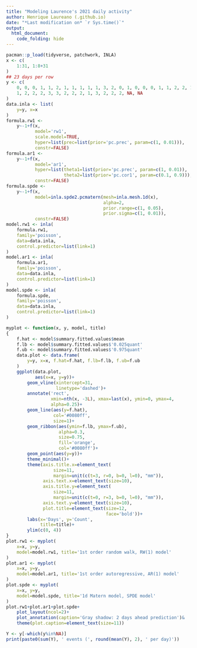 ```yaml
---
title: "Modeling Laurence's 2021 daily activity"
author: Henrique Laureano (.github.io)
date: "*Last modification on* `r Sys.time()`"
output:
  html_document:
    code_folding: hide
---
```


```r
pacman::p_load(tidyverse, patchwork, INLA)
x <- c(
    1:31, 1:8+31
)
## 23 days per row
y <- c(
    0, 0, 0, 1, 1, 2, 1, 1, 1, 1, 1, 3, 2, 0, 1, 0, 0, 0, 1, 1, 2, 2, 1, 
    1, 2, 2, 2, 3, 3, 2, 2, 2, 1, 3, 2, 2, 2, NA, NA
)
data.inla <- list(
    y=y, x=x
)
formula.rw1 <-
    y~-1+f(x,
           model='rw1',
           scale.model=TRUE,
           hyper=list(prec=list(prior='pc.prec', param=c(1, 0.01))),
           constr=FALSE)
formula.ar1 <-
    y~-1+f(x,
           model='ar1',
           hyper=list(theta1=list(prior='pc.prec', param=c(1, 0.01)),
                      theta2=list(prior='pc.cor1', param=c(0.1, 0.9))),
           constr=FALSE)
formula.spde <-
    y~-1+f(x,
           model=inla.spde2.pcmatern(mesh=inla.mesh.1d(x),
                                     alpha=2,
                                     prior.range=c(1, 0.05),
                                     prior.sigma=c(1, 0.01)),
           constr=FALSE)
model.rw1 <- inla(
    formula.rw1,
    family='poisson',
    data=data.inla,
    control.predictor=list(link=1)
)
model.ar1 <- inla(
    formula.ar1,
    family='poisson',
    data=data.inla,
    control.predictor=list(link=1)
)
model.spde <- inla(
    formula.spde,
    family='poisson',
    data=data.inla,
    control.predictor=list(link=1)
)
```

```r
myplot <- function(x, y, model, title)
{
    f.hat <- model$summary.fitted.values$mean
    f.lb <- model$summary.fitted.values$'0.025quant'
    f.ub <- model$summary.fitted.values$'0.975quant'
    data.plot <- data.frame(
        y=y, x=x, f.hat=f.hat, f.lb=f.lb, f.ub=f.ub
    )
    ggplot(data.plot,
           aes(x=x, y=y))+
        geom_vline(xintercept=31,
                   linetype='dashed')+
        annotate('rect',
                 xmin=nth(x, -3L), xmax=last(x), ymin=0, ymax=4,
                 alpha=0.25)+
        geom_line(aes(y=f.hat),
                  col='#0080ff',
                  size=1)+
        geom_ribbon(aes(ymin=f.lb, ymax=f.ub),
                    alpha=0.3,
                    size=0.75,
                    fill='orange',
                    col='#0080ff')+
        geom_point(aes(y=y))+
        theme_minimal()+
        theme(axis.title.x=element_text(
                  size=11, 
                  margin=unit(c(t=3, r=0, b=0, l=0), "mm")),
              axis.text.x=element_text(size=10), 
              axis.title.y=element_text(
                  size=11, 
                  margin=unit(c(t=0, r=3, b=0, l=0), "mm")),
              axis.text.y=element_text(size=10),
              plot.title=element_text(size=12,
                                      face='bold'))+
        labs(x='Days', y='Count',
             title=title)+
        ylim(c(0, 4))
}
plot.rw1 <- myplot(
    x=x, y=y,
    model=model.rw1, title='1st order random walk, RW(1) model'
) 
plot.ar1 <- myplot(
    x=x, y=y,
    model=model.ar1, title='1st order autoregressive, AR(1) model'
)
plot.spde <- myplot(
    x=x, y=y,
    model=model.spde, title='1d Matern model, SPDE model'
)
plot.rw1+plot.ar1+plot.spde+
    plot_layout(ncol=2)+
    plot_annotation(caption='Gray shadow: 2 days ahead prediction')&
    theme(plot.caption=element_text(size=11))
```

```r
Y <- y[-which(y%in%NA)]
print(paste0(sum(Y), ' events (', round(mean(Y), 2), ' per day)'))
```
